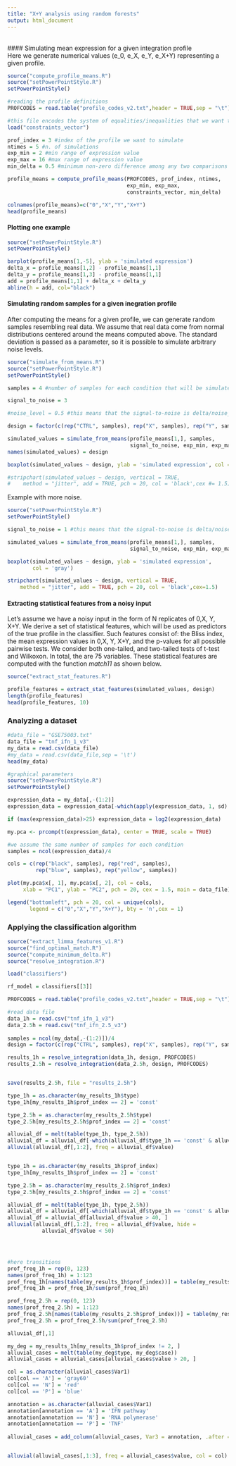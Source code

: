 ```yaml
---
title: "X+Y analysis using random forests"
output: html_document
---
```


<br />
#### Simulating mean expression for a given integration profile
<br />
Here we generate numerical values (e_0, e_X, e_Y, e_X+Y) representing a given profile. 


```r
source("compute_profile_means.R")
source("setPowerPointStyle.R")
setPowerPointStyle()

#reading the profile definitions
PROFCODES = read.table("profile_codes_v2.txt",header = TRUE,sep = "\t") 

#this file encodes the system of equalities/inequalities that we want to solve
load("constraints_vector")

prof_index = 3 #index of the profile we want to simulate
ntimes = 5 #n. of simulations
exp_min = 2 #min range of expression value
exp_max = 16 #max range of expression value
min_delta = 0.5 #minimum non-zero difference among any two comparisons

profile_means = compute_profile_means(PROFCODES, prof_index, ntimes, 
                                      exp_min, exp_max, 
                                      constraints_vector, min_delta)

colnames(profile_means)=c("0","X","Y","X+Y")
head(profile_means)
```


#### Plotting one example
```r
source("setPowerPointStyle.R")
setPowerPointStyle()

barplot(profile_means[1,-5], ylab = 'simulated expression')
delta_x = profile_means[1,2] - profile_means[1,1]
delta_y = profile_means[1,3] - profile_means[1,1]
add = profile_means[1,1] + delta_x + delta_y
abline(h = add, col="black")
```


#### Simulating random samples for a given inegration profile
After computing the means for a given profile, we can generate random samples resembling real data. We assume that real data come from normal distributions centered around the means computed above. The standard deviation is passed as a parameter, so it is possible to simulate  arbitrary noise levels.

```r
source("simulate_from_means.R")
source("setPowerPointStyle.R")
setPowerPointStyle()

samples = 4 #number of samples for each condition that will be simulated

signal_to_noise = 3

#noise_level = 0.5 #this means that the signal-to-noise is delta/noise_level = 1/0.5

design = factor(c(rep("CTRL", samples), rep("X", samples), rep("Y", samples), rep("Y+X", samples)))

simulated_values = simulate_from_means(profile_means[1,], samples,
                                       signal_to_noise, exp_min, exp_max)
names(simulated_values) = design

boxplot(simulated_values ~ design, ylab = 'simulated expression', col = 'gray')

#stripchart(simulated_values ~ design, vertical = TRUE, 
#    method = "jitter", add = TRUE, pch = 20, col = 'black',cex #= 1.5)

```





Example with more noise.
```r
source("setPowerPointStyle.R")
setPowerPointStyle()

signal_to_noise = 1 #this means that the signal-to-noise is delta/noise_level = 1/1

simulated_values = simulate_from_means(profile_means[1,], samples,
                                       signal_to_noise, exp_min, exp_max)

boxplot(simulated_values ~ design, ylab = 'simulated expression', 
        col = 'gray')

stripchart(simulated_values ~ design, vertical = TRUE, 
    method = "jitter", add = TRUE, pch = 20, col = 'black',cex=1.5)

```


#### Extracting statistical features from a noisy input
Let's assume we have a noisy input in the form of N replicates of 0,X, Y, X+Y. We derive a set of statistical features, which will be used as predictors of the true profile in the  classifier. Such features consist of: the Bliss index, the mean expression values in 0,X, Y, X+Y, and the p-values for all possible pairwise tests. We consider both one-tailed, and two-tailed tests of t-test and Wilkoxon. In total, the are 75 variables. These statistical features are computed with the function *match11* as shown below. 

```r
source("extract_stat_features.R")

profile_features = extract_stat_features(simulated_values, design)
length(profile_features)
head(profile_features, 10)
```


### Analyzing a dataset

```r
#data_file = "GSE75003.txt"
data_file = "tnf_ifn_1_v3"
my_data = read.csv(data_file)
#my_data = read.csv(data_file,sep = '\t')
head(my_data)

```

```r
#graphical parameters
source("setPowerPointStyle.R")
setPowerPointStyle()

expression_data = my_data[,-(1:2)]
expression_data = expression_data[-which(apply(expression_data, 1, sd) == 0), ]

if (max(expression_data)>25) expression_data = log2(expression_data)

my.pca <- prcomp(t(expression_data), center = TRUE, scale = TRUE)

#we assume the same number of samples for each condition
samples = ncol(expression_data)/4

cols = c(rep("black", samples), rep("red", samples),
         rep("blue", samples), rep("yellow", samples))

plot(my.pca$x[, 1], my.pca$x[, 2], col = cols,
     xlab = "PC1", ylab = "PC2", pch = 20, cex = 1.5, main = data_file)

legend("bottomleft", pch = 20, col = unique(cols), 
       legend = c("0","X","Y","X+Y"), bty = 'n',cex = 1)
```




### Applying the classification algorithm
```r
source("extract_limma_features_v1.R")
source("find_optimal_match.R")
source("compute_minimum_delta.R")
source("resolve_integration.R")

load("classifiers")

rf_model = classifiers[[3]]

PROFCODES = read.table("profile_codes_v2.txt",header = TRUE,sep = "\t") 

#read data file
data_1h = read.csv("tnf_ifn_1_v3")
data_2.5h = read.csv("tnf_ifn_2.5_v3")
  
samples = ncol(my_data[,-(1:2)])/4
design = factor(c(rep("CTRL", samples), rep("X", samples), rep("Y", samples), rep("YX", samples)))

results_1h = resolve_integration(data_1h, design, PROFCODES)
results_2.5h = resolve_integration(data_2.5h, design, PROFCODES)


save(results_2.5h, file = "results_2.5h")
```

```r

type_1h = as.character(my_results_1h$type)
type_1h[my_results_1h$prof_index == 2] = 'const'

type_2.5h = as.character(my_results_2.5h$type)
type_2.5h[my_results_2.5h$prof_index == 2] = 'const'

alluvial_df = melt(table(type_1h, type_2.5h))
alluvial_df = alluvial_df[-which(alluvial_df$type_1h == 'const' & alluvial_df$type_2.5h == 'const'),]
alluvial(alluvial_df[,1:2], freq = alluvial_df$value)


type_1h = as.character(my_results_1h$prof_index)
type_1h[my_results_1h$prof_index == 2] = 'const'

type_2.5h = as.character(my_results_2.5h$prof_index)
type_2.5h[my_results_2.5h$prof_index == 2] = 'const'

alluvial_df = melt(table(type_1h, type_2.5h))
alluvial_df = alluvial_df[-which(alluvial_df$type_1h == 'const' & alluvial_df$type_2.5h == 'const'),]
alluvial_df = alluvial_df[alluvial_df$value > 40, ]
alluvial(alluvial_df[,1:2], freq = alluvial_df$value, hide = 
           alluvial_df$value < 50)




#here transitions
prof_freq_1h = rep(0, 123)
names(prof_freq_1h) = 1:123
prof_freq_1h[names(table(my_results_1h$prof_index))] = table(my_results_1h$prof_index)
prof_freq_1h = prof_freq_1h/sum(prof_freq_1h)

prof_freq_2.5h = rep(0, 123)
names(prof_freq_2.5h) = 1:123
prof_freq_2.5h[names(table(my_results_2.5h$prof_index))] = table(my_results_2.5h$prof_index)
prof_freq_2.5h = prof_freq_2.5h/sum(prof_freq_2.5h)

alluvial_df[,1]

```


```r


my_deg = my_results_1h[my_results_1h$prof_index != 2, ]
alluvial_cases = melt(table(my_deg$type, my_deg$case))
alluvial_cases = alluvial_cases[alluvial_cases$value > 20, ]

col = as.character(alluvial_cases$Var1)
col[col == 'A'] = 'gray60'
col[col == 'N'] = 'red'
col[col == 'P'] = 'blue'

annotation = as.character(alluvial_cases$Var1)
annotation[annotation == 'A'] = 'IFN pathway'
annotation[annotation == 'N'] = 'RNA polymerase'
annotation[annotation == 'P'] = 'TNF'
  
alluvial_cases = add_column(alluvial_cases, Var3 = annotation, .after = 1)


alluvial(alluvial_cases[,1:3], freq = alluvial_cases$value, col = col)
```

